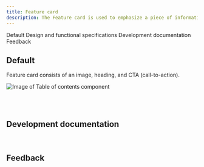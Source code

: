 ```yaml
---
title: Feature card
description: The Feature card is used to emphasize a piece of information, indicate significant progression or highlight an important next step.
---
```



<ComponentDescription name="Feature card" type="ui" />

<AnchorLinks>

<AnchorLink>Default</AnchorLink>
<AnchorLink>Design and functional specifications</AnchorLink>
<AnchorLink>Development documentation</AnchorLink>
<AnchorLink>Feedback</AnchorLink>

</AnchorLinks>

## Default

Feature card consists of an image, heading, and CTA (call-to-action).

<Row>
<Column colMd={8} colLg={8}>

![Image of Table of contents component](../../images/component/feature-card/feature-card-default.jpg)

</Column>
</Row>

<br />

<SpecLinks name="Feature card" designLink="https://ibm.box.com/s/292bsxb7tat33ch341u8o4oh6xdx19ct" />

<br />

## Development documentation

<ComponentStatus name="Feature card" type="ui" />

<br />

## Feedback

<ComponentFeedback />
